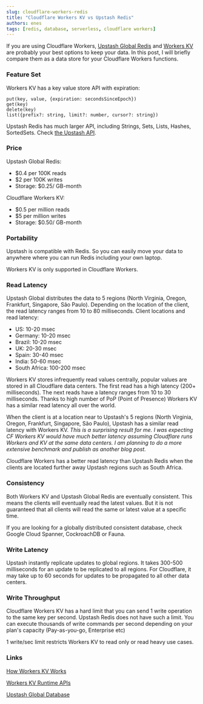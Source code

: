 ```yaml
---
slug: cloudflare-workers-redis
title: "Cloudflare Workers KV vs Upstash Redis"
authors: enes
tags: [redis, database, serverless, cloudflare workers]
---
```


If you are using Cloudflare Workers, [Upstash Global Redis](https://docs.upstash.com/redis/features/globaldatabase) and [Workers KV](https://www.cloudflare.com/products/workers-kv/) are probably your best options to keep your data. In this post, I will briefly compare them as a data store for your Cloudflare Workers functions.

### Feature Set

Workers KV has a key value store API with expiration:

```shell
put(key, value, {expiration: secondsSinceEpoch})
get(key)
delete(key)
list({prefix?: string, limit?: number, cursor?: string})
```

Upstash Redis has much larger API, including Strings, Sets, Lists, Hashes, SortedSets. Check [the Upstash API](https://docs.upstash.com/redis/overall/rediscompatibility).

### Price

Upstash Global Redis:

- $0.4 per 100K reads
- $2 per 100K writes
- Storage: $0.25/ GB-month

Cloudflare Workers KV:

- $0.5 per million reads
- $5 per million writes
- Storage: $0.50/ GB-month

### Portability

Upstash is compatible with Redis. So you can easily move your data to anywhere where you can run Redis including your own laptop.

Workers KV is only supported in Cloudflare Workers.

### Read Latency

Upstash Global distributes the data to 5 regions (North Virginia, Oregon, Frankfurt, Singapore, São Paulo). Depending on the location of the client, the read latency ranges from 10 to 80 milliseconds.
Client locations and read latency:

- US: 10-20 msec
- Germany: 10-20 msec
- Brazil: 10-20 msec
- UK: 20-30 msec
- Spain: 30-40 msec
- India: 50-60 msec
- South Africa: 100-200 msec

Workers KV stores infrequently read values centrally, popular values are stored in all Cloudflare data centers. The first read has a high latency (200+ milliseconds). The next reads have a latency ranges from 10 to 30 milliseconds. Thanks to high number of PoP (Point of Presence) Workers KV has a similar read latency all over the world.

When the client is at a location near to Upstash's 5 regions (North Virginia, Oregon, Frankfurt, Singapore, São Paulo), Upstash has a similar read latency with Workers KV. _This is a surprising result for me. I was expecting CF Workers KV would have much better latency assuming Cloudflare runs Workers and KV at the same data centers. I am planning to do a more extensive benchmark and publish as another blog post._

Cloudflare Workers has a better read latency than Upstash Redis when the clients are located further away Upstash regions such as South Africa.

### Consistency

Both Workers KV and Upstash Global Redis are eventually consistent. This means the clients will eventually read the latest values. But it is not guaranteed that all clients will read the same or latest value at a specific time.

If you are looking for a globally distributed consistent database, check Google Cloud Spanner, CockroachDB or Fauna.

### Write Latency

Upstash instantly replicate updates to global regions. It takes 300-500 milliseconds for an update to be replicated to all regions. For Cloudflare, it may take up to 60 seconds for updates to be propagated to all other data centers.

### Write Throughput

Cloudflare Workers KV has a hard limit that you can send 1 write operation to the same key per second. Upstash Redis does not have such a limit. You can execute thousands of write commands per second depending on your plan's capacity (Pay-as-you-go, Enterprise etc)

1 write/sec limit restricts Workers KV to read only or read heavy use cases.

### Links

[How Workers KV Works](https://developers.cloudflare.com/workers/learning/how-kv-works)

[Workers KV Runtime APIs](https://developers.cloudflare.com/workers/runtime-apis/kv)

[Upstash Global Database](https://docs.upstash.com/redis/features/globaldatabase)
